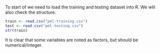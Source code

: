 To start of we need to load the training and testing dataset into R. We will also check the structure.

```r
train <- read.csv("pml-training.csv")
test <- read.csv("pml-testing.csv")
str(train)
```

It is clear that some variables are noted as factors, but should be numerical/integer.